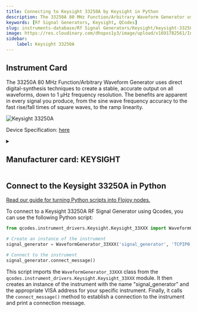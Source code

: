 ```yaml
---
title: Connecting to Keysight 33250A by Keysight in Python
description: The 33250A 80 MHz Function/Arbitrary Waveform Generator uses direct digital-synthesis techniques to create a stable, accurate output on all waveforms, down to 1 µHz frequency resolution. The benefits are apparent in every signal you produce, from the sine wave frequency accuracy to the fast rise/fall times of square waves, to the ramp linearity.
keywords: [Rf Signal Generators, Keysight, QCodes] 
slug: instruments-database/Rf Signal Generators/Keysight/keysight-33250a 
image: https://res.cloudinary.com/dhopxs1y3/image/upload/v1691782561/Instruments/RF%20Signal%20Generator/Keysight-33250A/Keysight-33250A.jpg
sidebar:
    label: Keysight 33250A 
---
```



## Instrument Card

The 33250A 80 MHz Function/Arbitrary Waveform Generator uses direct digital-synthesis techniques to create a stable, accurate output on all waveforms, down to 1 µHz frequency resolution. The benefits are apparent in every signal you produce, from the sine wave frequency accuracy to the fast rise/fall times of square waves, to the ramp linearity.



![Keysight 33250A](https://res.cloudinary.com/dhopxs1y3/image/upload/v1691782561/Instruments/RF%20Signal%20Generator/Keysight-33250A/Keysight-33250A.jpg)

Device Specification: [here](https://www.keysight.com/us/en/assets/7018-06693/data-sheets/5968-8807.pdf)

<details style={{ marginTop: "15px"}}>
<summary><h2 style={{display:'inline'}}>Manufacturer card: KEYSIGHT</h2></summary>

![KEYSIGHT](https://res.cloudinary.com/dhopxs1y3/image/upload/v1692125973/Instruments/Vendor%20Logos/Keysight.png)

Keysight Technologies, or Keysight, is an American company that manufactures electronics test and measurement equipment and software

- Headquarters: USA
- Yearly Revenue (millions, USD): 5420
- Vendor Website: [here](https://www.keysight.com/us/en/home.html)

</details>


<FeaturedInstrumentVideo category="RF_SIGNAL_GENERATORS" />

## Connect to the Keysight 33250A in Python

[Read our guide for turning Python scripts into Flojoy nodes.](https://docs.flojoy.ai/contribution/blocks/custom-flojoy-block/)



<Tabs>
<TabItem value="Flojoy" label="Flojoy" className="flojoy-instrument-tabs">

<SectionsCard category="RF_SIGNAL_GENERATORS" manufacturer="Keysight"></SectionsCard>

</TabItem>
<TabItem value="QCodes" label="QCodes">

To connect to a Keysight 33250A RF Signal Generator using Qcodes, you can use the following Python script:

```python
from qcodes.instrument_drivers.Keysight.Keysight_33XXX import WaveformGenerator_33XXX

# Create an instance of the instrument
signal_generator = WaveformGenerator_33XXX('signal_generator', 'TCPIP0::192.168.1.1::INSTR')

# Connect to the instrument
signal_generator.connect_message()
```

This script imports the `WaveformGenerator_33XXX` class from the `qcodes.instrument_drivers.Keysight.Keysight_33XXX` module. It then creates an instance of the instrument with the name "signal_generator" and the appropriate VISA address for your specific instrument. Finally, it calls the `connect_message()` method to establish a connection to the instrument and print a connection message.

</TabItem>
</Tabs>